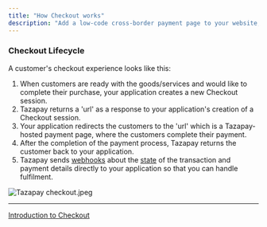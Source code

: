 ```yaml
---
title: "How Checkout works"
description: "Add a low-code cross-border payment page to your website, online shop or marketplace."
---
```


### Checkout Lifecycle

A customer's checkout experience looks like this:

1. When customers are ready with the goods/services and would like to complete their purchase, your application creates a new Checkout session.
2. Tazapay returns a 'url' as a response to your application's creation of a Checkout session.
3. Your application redirects the customers to the 'url' which is a Tazapay-hosted payment page, where the customers complete their payment.
4. After the completion of the payment process, Tazapay returns the customer back to your application.
5. Tazapay sends [webhooks](https://docs.tazapay.com/docs/checkout-webhook) about the [state](https://docs.tazapay.com/docs/checkout-object-states) of the transaction and payment details directly to your application so that you can handle fulfilment.

![](/images/docs/a223951-Tazapay_checkout.jpeg "Tazapay checkout.jpeg")

***

[Introduction to Checkout](/docs/checkout-intro)
